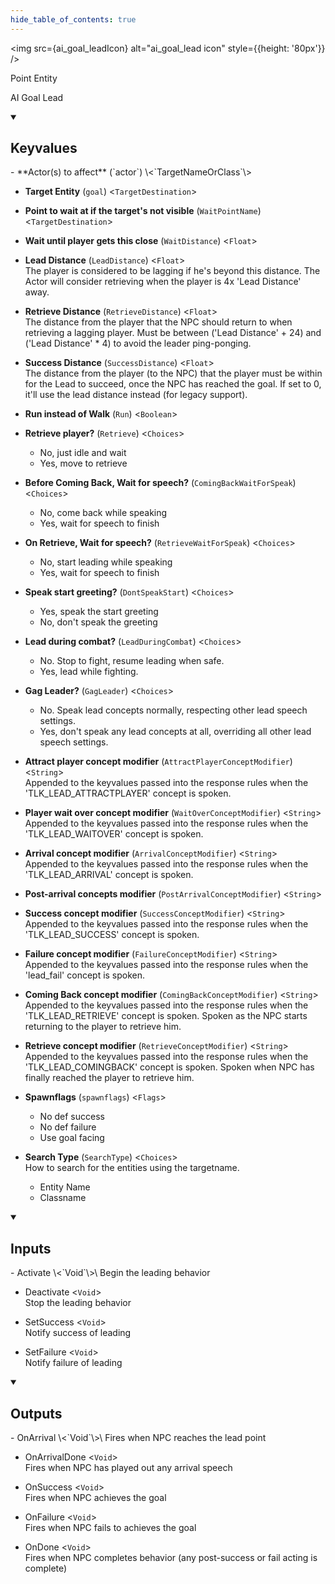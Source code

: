 ```yaml
---
hide_table_of_contents: true
---
```


<!---
!!!!!!
THIS PAGE IS AUTOGENERATED FROM GAME FGD DEFINITIONS!
DO NOT EDIT MANUALLY!
!!!!!!

In order to make edits, you can make an annotation file in /fgd_dump_overrides
-->



<img src={ai_goal_leadIcon} alt="ai_goal_lead icon" style={{height: '80px'}} />

Point Entity

AI Goal Lead

<details open>
<summary><h2>Keyvalues</h2></summary>
- **Actor(s) to affect** (`actor`) \<`TargetNameOrClass`\>

- **Target Entity** (`goal`) \<`TargetDestination`\>

- **Point to wait at if the target's not visible** (`WaitPointName`) \<`TargetDestination`\>

- **Wait until player gets this close** (`WaitDistance`) \<`Float`\>

- **Lead Distance** (`LeadDistance`) \<`Float`\>\
The player is considered to be lagging if he's beyond this distance.  The Actor will consider retrieving when the player is 4x 'Lead Distance' away.

- **Retrieve Distance** (`RetrieveDistance`) \<`Float`\>\
The distance from the player that the NPC should return to when retrieving a lagging player. Must be between ('Lead Distance' + 24) and ('Lead Distance' * 4) to avoid the leader ping-ponging.

- **Success Distance** (`SuccessDistance`) \<`Float`\>\
The distance from the player (to the NPC) that the player must be within for the Lead to succeed, once the NPC has reached the goal. If set to 0, it'll use the lead distance instead (for legacy support).

- **Run instead of Walk** (`Run`) \<`Boolean`\>

- **Retrieve player?** (`Retrieve`) \<`Choices`\>
  - No, just idle and wait 
  - Yes, move to retrieve 


- **Before Coming Back, Wait for speech?** (`ComingBackWaitForSpeak`) \<`Choices`\>
  - No, come back while speaking 
  - Yes, wait for speech to finish 


- **On Retrieve, Wait for speech?** (`RetrieveWaitForSpeak`) \<`Choices`\>
  - No, start leading while speaking 
  - Yes, wait for speech to finish 


- **Speak start greeting?** (`DontSpeakStart`) \<`Choices`\>
  - Yes, speak the start greeting 
  - No, don't speak the greeting 


- **Lead during combat?** (`LeadDuringCombat`) \<`Choices`\>
  - No. Stop to fight, resume leading when safe. 
  - Yes, lead while fighting. 


- **Gag Leader?** (`GagLeader`) \<`Choices`\>
  - No. Speak lead concepts normally, respecting other lead speech settings. 
  - Yes, don't speak any lead concepts at all, overriding all other lead speech settings. 


- **Attract player concept modifier** (`AttractPlayerConceptModifier`) \<`String`\>\
Appended to the keyvalues passed into the response rules when the 'TLK_LEAD_ATTRACTPLAYER' concept is spoken.

- **Player wait over concept modifier** (`WaitOverConceptModifier`) \<`String`\>\
Appended to the keyvalues passed into the response rules when the 'TLK_LEAD_WAITOVER' concept is spoken.

- **Arrival concept modifier** (`ArrivalConceptModifier`) \<`String`\>\
Appended to the keyvalues passed into the response rules when the 'TLK_LEAD_ARRIVAL' concept is spoken.

- **Post-arrival concepts modifier** (`PostArrivalConceptModifier`) \<`String`\>

- **Success concept modifier** (`SuccessConceptModifier`) \<`String`\>\
Appended to the keyvalues passed into the response rules when the 'TLK_LEAD_SUCCESS' concept is spoken.

- **Failure concept modifier** (`FailureConceptModifier`) \<`String`\>\
Appended to the keyvalues passed into the response rules when the 'lead_fail' concept is spoken.

- **Coming Back concept modifier** (`ComingBackConceptModifier`) \<`String`\>\
Appended to the keyvalues passed into the response rules when the 'TLK_LEAD_RETRIEVE' concept is spoken. Spoken as the NPC starts returning to the player to retrieve him.

- **Retrieve concept modifier** (`RetrieveConceptModifier`) \<`String`\>\
Appended to the keyvalues passed into the response rules when the 'TLK_LEAD_COMINGBACK' concept is spoken. Spoken when NPC has finally reached the player to retrieve him.

- **Spawnflags** (`spawnflags`) \<`Flags`\>
  - No def success 
  - No def failure 
  - Use goal facing 


- **Search Type** (`SearchType`) \<`Choices`\>\
How to search for the entities using the targetname.
  - Entity Name 
  - Classname 



 </details>
<details open>
<summary><h2>Inputs</h2></summary>
- Activate \<`Void`\>\
Begin the leading behavior

- Deactivate \<`Void`\>\
Stop the leading behavior

- SetSuccess \<`Void`\>\
Notify success of leading

- SetFailure \<`Void`\>\
Notify failure of leading


 </details>
<details open>
<summary><h2>Outputs</h2></summary>
- OnArrival \<`Void`\>\
Fires when NPC reaches the lead point

- OnArrivalDone \<`Void`\>\
Fires when NPC has played out any arrival speech

- OnSuccess \<`Void`\>\
Fires when NPC achieves the goal

- OnFailure \<`Void`\>\
Fires when NPC fails to achieves the goal

- OnDone \<`Void`\>\
Fires when NPC completes behavior (any post-success or fail acting is complete)


 </details>